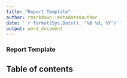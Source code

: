 ```yaml
---
title: "Report Template"
author: rmarkdown::metadata$author
date: '`r format(Sys.Date(), "%B %d, %Y")`'
output: word_document
---
```


### Report Template

## Table of contents